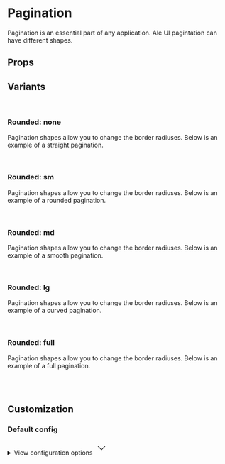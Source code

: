 
<Meta of={PaginationStories} />

# Pagination

Pagination is an essential part of any application. Ale UI pagintation can have different shapes.

<Primary />

## Props

<Controls />

## Variants

<br />

### Rounded: none

Pagination shapes allow you to change the border radiuses. Below is an example of a straight pagination.

<div className="flex gap-2 bg-slate-100 dark:bg-slate-900 p-6 rounded-sm">
  <Story of={PaginationStories.ShapeStraight} />
</div>

<br />

### Rounded: sm

Pagination shapes allow you to change the border radiuses. Below is an example of a rounded pagination.

<div className="flex gap-2 bg-slate-100 dark:bg-slate-900 p-6 rounded-sm">
  <Story of={PaginationStories.ShapeRounded} />
</div>

<br />

### Rounded: md

Pagination shapes allow you to change the border radiuses. Below is an example of a smooth pagination.

<div className="flex gap-2 bg-slate-100 dark:bg-slate-900 p-6 rounded-sm">
  <Story of={PaginationStories.ShapeSmooth} />
</div>

<br />

### Rounded: lg

Pagination shapes allow you to change the border radiuses. Below is an example of a curved pagination.

<div className="flex gap-2 bg-slate-100 dark:bg-slate-900 p-6 rounded-sm">
  <Story of={PaginationStories.ShapeCurved} />
</div>

<br />

### Rounded: full

Pagination shapes allow you to change the border radiuses. Below is an example of a full pagination.

<div className="flex gap-2 bg-slate-100 dark:bg-slate-900 p-6 rounded-sm">
  <Story of={PaginationStories.ShapeFull} />
</div>

<br />
<br />

## Customization

### Default config

<div className="relative">
  <details className="relative bg-slate-50 border border-slate-200 rounded-lg p-4 [&>summary>svg]:open:-rotate-180">
    <summary className="list-none cursor-pointer">
      <span className="font-sans text-slate-500">View configuration options</span>
      <svg
        className="w-5 h-5 text-slate-500 absolute top-5 end-4 transition-transform duration-300"
        xmlns="http://www.w3.org/2000/svg"
        width="32"
        height="32"
        viewBox="0 0 24 24"
      >
        <path
          fill="none"
          stroke="currentColor"
          strokeLinecap="round"
          strokeLinejoin="round"
          strokeWidth="2"
          d="m6 9l6 6l6-6"
        />
      </svg>
    </summary>

    <div className="!mt-4">
      <pre >
        {JSON.stringify(defaultConfig, null, 2)}
      </pre>
    </div>

  </details>
</div>